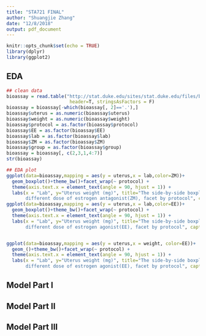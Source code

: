 ```yaml
---
title: "STA721 FINAL"
author: "Shuangjie Zhang"
date: "12/8/2018"
output: pdf_document
---
```


```r
knitr::opts_chunk$set(echo = TRUE)
library(dplyr)
library(ggplot2)
```

## EDA



```r
## clean data
bioassay = read.table("http://stat.duke.edu/sites/stat.duke.edu/files/bioassay.txt",
                       header=T, stringsAsFactors = F)
bioassay = bioassay[-which(bioassay[, 2]=='.'),]
bioassay$uterus = as.numeric(bioassay$uterus)
bioassay$weight = as.numeric(bioassay$weight)
bioassay$protocol = as.factor(bioassay$protocol)
bioassay$EE = as.factor(bioassay$EE)
bioassay$lab = as.factor(bioassay$lab)
bioassay$ZM = as.factor(bioassay$ZM)
bioassay$group = as.factor(bioassay$group)
bioassay = bioassay[, c(2,3,1,4:7)]
str(bioassay)
```

```r
## EDA plot
ggplot(data=bioassay,mapping = aes(y = uterus,x = lab,color=ZM))+
  geom_boxplot()+theme_bw()+facet_wrap(~ protocol) +
  theme(axis.text.x = element_text(angle = 90, hjust = 1)) +
  labs(x = "Lab", y="Uterus weight (mg)", title="The side-by-side boxplot of uterus weight for different labs and 
       different dose of estrogen antagonist(ZM), facet by protocol", caption="", colour="ZM(mg/kg/day)")
ggplot(data=bioassay,mapping = aes(y = uterus,x = lab,color=EE))+
  geom_boxplot()+theme_bw()+facet_wrap(~ protocol) +
  theme(axis.text.x = element_text(angle = 90, hjust = 1)) +
  labs(x = "Lab", y="Uterus weight (mg)", title="The side-by-side boxplot of uterus weight for different labs and 
       different dose of estrogen agonist(EE), facet by protocol", caption="", colour="EE(mg/kg/day)")


ggplot(data=bioassay,mapping = aes(y = uterus,x = weight, color=EE))+
  geom_()+theme_bw()+facet_wrap(~ protocol) +
  theme(axis.text.x = element_text(angle = 90, hjust = 1)) +
  labs(x = "Lab", y="Uterus weight (mg)", title="The side-by-side boxplot of uterus weight for different labs and 
       different dose of estrogen agonist(EE), facet by protocol", caption="", colour="EE(mg/kg/day)")
```



## Model Part I

## Model Part II

## Model Part III



